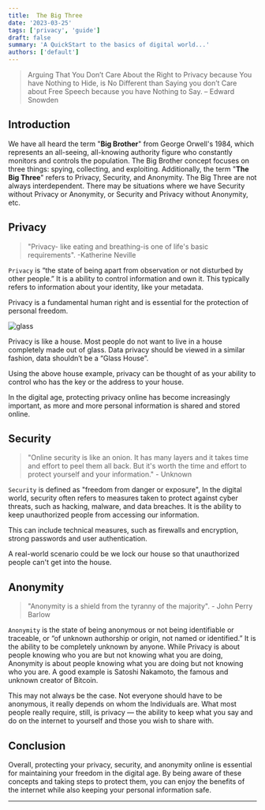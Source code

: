 ---
title:  The Big Three
date: '2023-03-25'
tags: ['privacy', 'guide']
draft: false
summary: 'A QuickStart to the basics of digital world...'
authors: ['default']
---

> Arguing That You Don’t Care About the Right to Privacy because You have Nothing to Hide, is No Different than Saying you don’t Care about Free Speech because you have Nothing to Say. – Edward Snowden

## Introduction

We have all heard the term "**Big Brother**" from George Orwell's 1984, which represents an all-seeing, all-knowing authority figure who constantly monitors and controls the population. The Big Brother concept focuses on three things: spying, collecting, and exploiting. Additionally, the term "**The Big Three**" refers to Privacy, Security, and Anonymity. The Big Three are not always interdependent. There may be situations where we have Security without Privacy or Anonymity, or Security and Privacy without Anonymity, etc.

## Privacy

> "Privacy- like eating and breathing-is one of life's basic requirements". -Katherine Neville

`Privacy` is “the state of being apart from observation or not disturbed by other people.” It is a ability to control information and own it. This typically refers to information about your identity, like your metadata.

Privacy is a fundamental human right and is essential for the protection of personal freedom.

<Image alt="glass" src="/static/images/glass.jpg" width={1920} height={1280} />

Privacy is like a house. Most people do not want to live in a house completely made out of glass. Data privacy should be viewed in a similar fashion, data shouldn’t be a “Glass House”.

Using the above house example, privacy can be thought of as your ability to control who has the key or the address to your house.

In the digital age, protecting privacy online has become increasingly important, as more and more personal information is shared and stored online.

## Security

> "Online security is like an onion. It has many layers and it takes time and effort to peel them all back. But it's worth the time and effort to protect yourself and your information." - Unknown

`Security`  is defined as "freedom from danger or exposure", In the digital world, security often refers to measures taken to protect against cyber threats, such as hacking, malware, and data breaches. It is the ability to keep unauthorized people from accessing our information.

This can include technical measures, such as firewalls and encryption, strong passwords and user authentication.

A real-world scenario could be we lock our house so that unauthorized people can't get into the house.

## Anonymity

> "Anonymity is a shield from the tyranny of the majority". - John Perry Barlow

`Anonymity`  is the state of being anonymous or not being identifiable or traceable, or “of unknown authorship or origin, not named or identified.” It is the ability to be completely unknown by anyone. While Privacy is about people knowing who you are but not knowing what you are doing, Anonymity is about people knowing what you are doing but not knowing who you are. A good example is Satoshi Nakamoto, the famous and unknown creator of Bitcoin.

This may not always be the case. Not everyone should have to be anonymous, it really depends on whom the Individuals are. What most people really require, still, is privacy — the ability to keep what you say and do on the internet to yourself and those you wish to share with.

## Conclusion

Overall, protecting your privacy, security, and anonymity online is essential for maintaining your freedom in the digital age. By being aware of these concepts and taking steps to protect them, you can enjoy the benefits of the internet while also keeping your personal information safe.

***